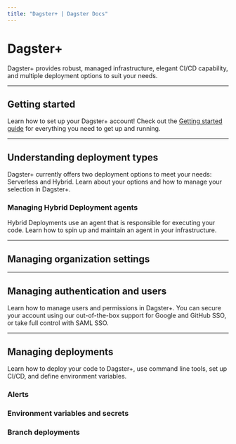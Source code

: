 ```yaml
---
title: "Dagster+ | Dagster Docs"
---
```


# Dagster+

Dagster+ provides robust, managed infrastructure, elegant CI/CD capability, and multiple deployment options to suit your needs.

---

## Getting started

Learn how to set up your Dagster+ account! Check out the [Getting started guide](/dagster-plus/getting-started) for everything you need to get up and running.

---

## Understanding deployment types

Dagster+ currently offers two deployment options to meet your needs: Serverless and Hybrid. Learn about your options and how to manage your selection in Dagster+.

<ArticleList>
  <ArticleListItem
    title="Serverless deployment"
    href="/dagster-plus/deployment/serverless"
  ></ArticleListItem>
  <ArticleListItem
    title="Hybrid deployment"
    href="/dagster-plus/deployment/hybrid"
  ></ArticleListItem>
</ArticleList>

### Managing Hybrid Deployment agents

Hybrid Deployments use an agent that is responsible for executing your code. Learn how to spin up and maintain an agent in your infrastructure.

<ArticleList>
  <ArticleListItem
    href="/dagster-plus/deployment/agents/amazon-ecs"
    title="Amazon Elastic Container Service (ECS) agents"
  ></ArticleListItem>
  <ArticleListItem
    href="/dagster-plus/deployment/agents/docker"
    title="Docker agents"
  ></ArticleListItem>
  <ArticleListItem
    href="/dagster-plus/deployment/agents/kubernetes/configuring-running-kubernetes-agent"
    title="Kubernetes agents"
  ></ArticleListItem>
  <ArticleListItem
    href="/dagster-plus/deployment/agents/local"
    title="Local agents"
  ></ArticleListItem>
  <ArticleListItem
    href="/dagster-plus/deployment/agents/customizing-configuration"
    title="Customizing agent configuration"
  ></ArticleListItem>
  <ArticleListItem
    href="/dagster-plus/deployment/agents/running-multiple-agents"
    title="Running multiple agents"
  ></ArticleListItem>
</ArticleList>

---

## Managing organization settings

<ArticleList>
  <ArticleListItem
    title="Managing user and agent tokens"
    href="/dagster-plus/account/managing-user-agent-tokens"
  ></ArticleListItem>
</ArticleList>

---

## Managing authentication and users

Learn how to manage users and permissions in Dagster+. You can secure your account using our out-of-the-box support for Google and GitHub SSO, or take full control with SAML SSO.

<ArticleList>
  <ArticleListItem
    title="Managing users and permissions in Dagster+"
    href="/dagster-plus/account/managing-users"
  ></ArticleListItem>
  <ArticleListItem
    href="/dagster-plus/account/authentication/setting-up-azure-ad-saml-sso"
    title="Azure Active Directory SAML SSO"
  ></ArticleListItem>
  <ArticleListItem
    href="/dagster-plus/account/authentication/setting-up-google-workspace-saml-sso"
    title="Google Workspace SAML SSO"
  ></ArticleListItem>
  <ArticleListItem
    href="/dagster-plus/account/authentication/okta/saml-sso"
    title="Okta SAML SSO"
  ></ArticleListItem>
  <ArticleListItem
    href="/dagster-plus/account/authentication/setting-up-onelogin-saml-sso"
    title="OneLogin SAML SSO"
  ></ArticleListItem>
  <ArticleListItem
    href="/dagster-plus/account/authentication/setting-up-pingone-saml-sso"
    title="PingOne SAML SSO"
  ></ArticleListItem>
</ArticleList>

---

## Managing deployments

Learn how to deploy your code to Dagster+, use command line tools, set up CI/CD, and define environment variables.

<ArticleList>
  <ArticleListItem
    title="Managing full deployments"
    href="/dagster-plus/managing-deployments/managing-deployments"
  ></ArticleListItem>
  <ArticleListItem
    title="Deployment settings reference"
    href="/dagster-plus/managing-deployments/deployment-settings-reference"
  ></ArticleListItem>
  <ArticleListItem
    title="Adding and managing code locations"
    href="/dagster-plus/managing-deployments/code-locations"
  ></ArticleListItem>
  <ArticleListItem
    title="Using the dagster-plus CLI"
    href="/dagster-plus/managing-deployments/dagster-plus-cli"
  ></ArticleListItem>
</ArticleList>

### Alerts

<ArticleList>
  <ArticleListItem
    title="Alerting overview"
    href="/dagster-plus/managing-deployments/alerts"
  ></ArticleListItem>
  <ArticleListItem
    title="Managing alerts in Dagster+"
    href="/dagster-plus/managing-deployments/alerts/managing-alerts-in-ui"
  ></ArticleListItem>
  <ArticleListItem
    title="Managing alerts using the dagster-plus CLI"
    href="/dagster-plus/managing-deployments/alerts/managing-alerts-cli"
  ></ArticleListItem>
  <ArticleListItem
    title="Email alerts"
    href="/dagster-plus/managing-deployments/alerts/email"
  ></ArticleListItem>
  <ArticleListItem
    title="Microsoft Teams alerts"
    href="/dagster-plus/managing-deployments/alerts/microsoft-teams"
  ></ArticleListItem>
  <ArticleListItem
    title="Slack alerts"
    href="/dagster-plus/managing-deployments/alerts/slack"
  ></ArticleListItem>
</ArticleList>

### Environment variables and secrets

<ArticleList>
  <ArticleListItem
    title="Using environment variables and secrets"
    href="/dagster-plus/managing-deployments/environment-variables-and-secrets"
  ></ArticleListItem>
  <ArticleListItem
    title="Setting up environment variables using Hybrid agent configuration"
    href="/dagster-plus/managing-deployments/setting-environment-variables-agents"
  ></ArticleListItem>
</ArticleList>

### Branch deployments

<ArticleList>
  <ArticleListItem
    title="Using Branch Deployments for Continous Integration (CI)"
    href="/dagster-plus/managing-deployments/branch-deployments"
  ></ArticleListItem>
  <ArticleListItem
    title="Setting up Branch Deployments with GitHub Actions"
    href="/dagster-plus/managing-deployments/branch-deployments/using-branch-deployments-with-github"
  ></ArticleListItem>
  <ArticleListItem
    title="Setting up Branch Deployments with the dagster-plus CLI"
    href="/dagster-plus/managing-deployments/branch-deployments/using-branch-deployments"
  ></ArticleListItem>
</ArticleList>
